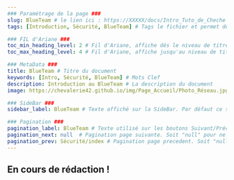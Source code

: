 ---
### Paramétrage de la page ###
slug: BlueTeam # le lien ici : https://XXXXX/docs/Intro_Tuto_de_Cheche
tags: [Introduction, Sécurité, BlueTeam] # Tags le fichier et permet de grouper par mots clef

### FIL d'Ariane ###
toc_min_heading_level: 2 # Fil d'Ariane, affiche dés le niveau de titre 2. Par Défaut : 2
toc_max_heading_level: 4 # Fil d'Ariane, affiche jusqu'au niveau de titre 4. Par défaut : 3

### MetaData ###
title: BlueTeam # Titre du document
keywords: [Intro, Sécurité, BlueTeam] # Mots Clef
description: Introduction au BlueTeam # La description du document
image: https://chevalerie42.github.io/img/Page_Accueil/Photo_Réseau.jpg # Image utilisé par les liens vers cette page. A 1ere vue il faut privilégier les liens externe

### SideBar ###
sidebar_label: BlueTeam # Texte affiché sur la SideBar. Par défaut ce sera le "title"

### Pagination ###
pagination_label: BlueTeam # Texte utilisé sur les boutons Suivant/Précédent. Par defaut "Title"
pagination_next: null  # Pagination page suivante. Soit "null" pour ne pas en ajotuer. Soit dossier/fichier (Réseau/Intro_Reseau)
pagination_prev: Sécurité/index # Pagination page precedent. Soit "null" pour ne pas en ajotuer. Soit dossier/fichier (Réseau/Intro_Reseau)
---

## En cours de rédaction !